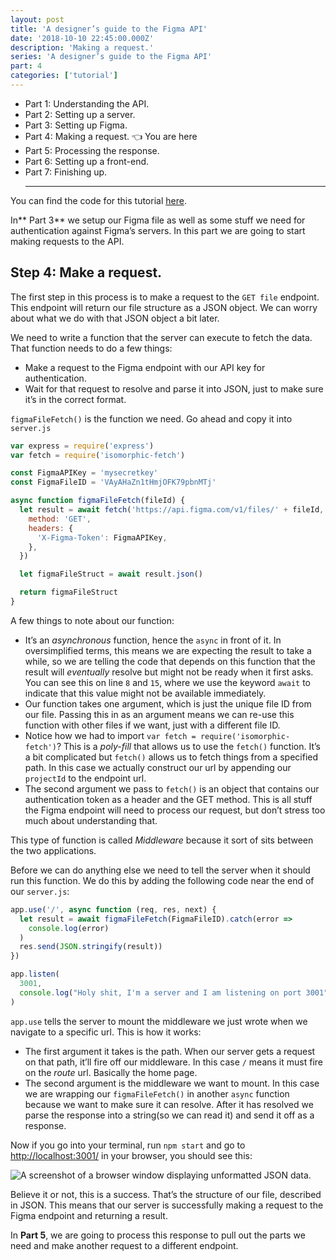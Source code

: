 ```yaml
---
layout: post
title: 'A designer’s guide to the Figma API'
date: '2018-10-10 22:45:00.000Z'
description: 'Making a request.'
series: 'A designer’s guide to the Figma API'
part: 4
categories: ['tutorial']
---
```


- Part 1: <Link className="ext-link" href="/writing/2018-10-10-a-designer-s-guide-to-the-figma-api-1-7">Understanding the API.</Link>
- Part 2: <Link className="ext-link" href="/writing/2018-10-10-a-designer-s-guide-to-the-figma-api-2-7">Setting up a server.</Link>
- Part 3: <Link className="ext-link" href="/writing/2018-10-10-a-designer-s-guide-to-the-figma-api-3-7">Setting up Figma.</Link>
- Part 4: <Link className="ext-link" href="/writing/2018-10-10-a-designer-s-guide-to-the-figma-api-4-7">Making a request. </Link> 👈 You are here
- Part 5: <Link className="ext-link" href="/writing/2018-10-10-a-designer-s-guide-to-the-figma-api-5-7">Processing the response.</Link>
- Part 6: <Link className="ext-link" href="/writing/2018-10-10-a-designer-s-guide-to-the-figma-api-6-7">Setting up a front-end.</Link>
- Part 7: <Link className="ext-link" href="/writing/2018-10-10-a-designer-s-guide-to-the-figma-api-7-7">Finishing up. </Link>
  <hr />

You can find the code for this tutorial [here](https://github.com/danhollick/FigmaAPIThing).

In** Part 3** we setup our Figma file as well as some stuff we need for authentication against Figma’s servers. In this part we are going to start making requests to the API.

##

##

## Step 4: Make a request.

The first step in this process is to make a request to the `GET file` endpoint. This endpoint will return our file structure as a JSON object. We can worry about what we do with that JSON object a bit later.

We need to write a function that the server can execute to fetch the data. That function needs to do a few things:

- Make a request to the Figma endpoint with our API key for authentication.
- Wait for that request to resolve and parse it into JSON, just to make sure it’s in the correct format.

`figmaFileFetch()` is the function we need. Go ahead and copy it into `server.js`

```javascript
var express = require('express')
var fetch = require('isomorphic-fetch')

const FigmaAPIKey = 'mysecretkey'
const FigmaFileID = 'VAyAHaZn1tHmjOFK79pbnMTj'

async function figmaFileFetch(fileId) {
  let result = await fetch('https://api.figma.com/v1/files/' + fileId, {
    method: 'GET',
    headers: {
      'X-Figma-Token': FigmaAPIKey,
    },
  })

  let figmaFileStruct = await result.json()

  return figmaFileStruct
}
```

A few things to note about our function:

- It’s an _asynchronous_ function, hence the `async` in front of it. In oversimplified terms, this means we are expecting the result to take a while, so we are telling the code that depends on this function that the result will _eventually_ resolve but might not be ready when it first asks. You can see this on line `8` and `15`, where we use the keyword `await` to indicate that this value might not be available immediately.
- Our function takes one argument, which is just the unique file ID from our file. Passing this in as an argument means we can re-use this function with other files if we want, just with a different file ID.
- Notice how we had to import `var fetch = require('isomorphic-fetch')`? This is a _poly-fill_ that allows us to use the `fetch()` function. It’s a bit complicated but `fetch()` allows us to fetch things from a specified path. In this case we actually construct our url by appending our `projectId` to the endpoint url.
- The second argument we pass to `fetch()` is an object that contains our authentication token as a header and the GET method. This is all stuff the Figma endpoint will need to process our request, but don’t stress too much about understanding that.

This type of function is called _Middleware_ because it sort of sits between the two applications.

Before we can do anything else we need to tell the server when it should run this function. We do this by adding the following code near the end of our `server.js`:

```javascript
app.use('/', async function (req, res, next) {
  let result = await figmaFileFetch(FigmaFileID).catch(error =>
    console.log(error)
  )
  res.send(JSON.stringify(result))
})

app.listen(
  3001,
  console.log("Holy shit, I'm a server and I am listening on port 3001")
)
```

`app.use` tells the server to mount the middleware we just wrote when we navigate to a specific url. This is how it works:

- The first argument it takes is the path. When our server gets a request on that path, it’ll fire off our middleware. In this case `/` means it must fire on the _route_ url. Basically the home page.
- The second argument is the middleware we want to mount. In this case we are wrapping our `figmaFileFetch()` in another `async` function because we want to make sure it can resolve. After it has resolved we parse the response into a string(so we can read it) and send it off as a response.

Now if you go into your terminal, run `npm start` and go to [http://localhost:3001/](http://localhost:3001/) in your browser, you should see this:

![A screenshot of a browser window displaying unformatted JSON data.](/figma-api/part-4/json.png)

Believe it or not, this is a success. That’s the structure of our file, described in JSON. This means that our server is successfully making a request to the Figma endpoint and returning a result.

In **Part 5**, we are going to process this response to pull out the parts we need and make another request to a different endpoint.
